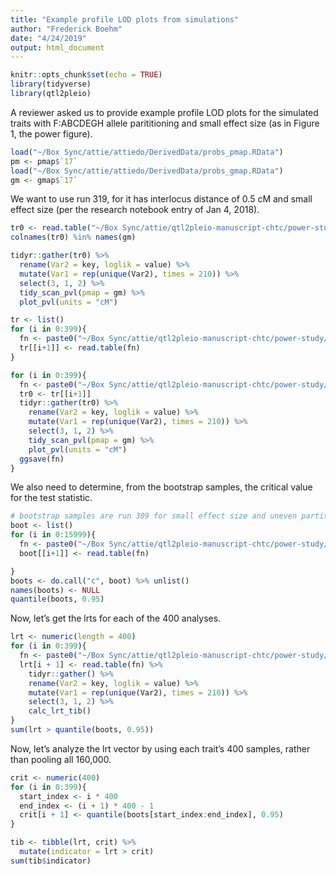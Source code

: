 ```yaml
---
title: "Example profile LOD plots from simulations"
author: "Frederick Boehm"
date: "4/24/2019"
output: html_document
---
```


```r
knitr::opts_chunk$set(echo = TRUE)
library(tidyverse)
library(qtl2pleio)
```

A reviewer asked us to provide example profile LOD plots for the simulated traits with F:ABCDEGH allele parititioning and small effect size (as in Figure 1, the power figure).




```r
load("~/Box Sync/attie/attiedo/DerivedData/probs_pmap.RData")
pm <- pmap$`17`
load("~/Box Sync/attie/attiedo/DerivedData/probs_gmap.RData")
gm <- gmap$`17`
```


We want to use run 319, for it has interlocus distance of 0.5 cM and small effect size (per the research notebook entry of Jan 4, 2018).











```r
tr0 <- read.table("~/Box Sync/attie/qtl2pleio-manuscript-chtc/power-study/results/pvl400-run319/pvl400-run319_0.txt")
colnames(tr0) %in% names(gm)
```




```r
tidyr::gather(tr0) %>%
  rename(Var2 = key, loglik = value) %>%
  mutate(Var1 = rep(unique(Var2), times = 210)) %>%
  select(3, 1, 2) %>%
  tidy_scan_pvl(pmap = gm) %>%
  plot_pvl(units = "cM")
```

```r
tr <- list()
for (i in 0:399){
  fn <- paste0("~/Box Sync/attie/qtl2pleio-manuscript-chtc/power-study/results/pvl400-run319/pvl400-run319_", i, ".txt")
  tr[[i+1]] <- read.table(fn)
}

```


```r
for (i in 0:399){
  fn <- paste0("~/Box Sync/attie/qtl2pleio-manuscript-chtc/power-study/results/pvl400-run319-profile-lod-plots/profile-lod", i, ".eps")
  tr0 <- tr[[i+1]]
  tidyr::gather(tr0) %>%
    rename(Var2 = key, loglik = value) %>%
    mutate(Var1 = rep(unique(Var2), times = 210)) %>%
    select(3, 1, 2) %>%
    tidy_scan_pvl(pmap = gm) %>%
    plot_pvl(units = "cM")
  ggsave(fn)
}
```


We also need to determine, from the bootstrap samples, the critical value for the test statistic.

```r
# bootstrap samples are run 309 for small effect size and uneven partitioning
boot <- list()
for (i in 0:15999){
  fn <- paste0("~/Box Sync/attie/qtl2pleio-manuscript-chtc/power-study/results/boot400-run309/boot400-run309_", i, ".txt")
  boot[[i+1]] <- read.table(fn)

}
boots <- do.call("c", boot) %>% unlist()
names(boots) <- NULL
quantile(boots, 0.95)
```

Now, let's get the lrts for each of the 400 analyses.

```r
lrt <- numeric(length = 400)
for (i in 0:399){
  fn <- paste0("~/Box Sync/attie/qtl2pleio-manuscript-chtc/power-study/results/pvl400-run319/pvl400-run319_", i, ".txt")
  lrt[i + 1] <- read.table(fn) %>%
    tidyr::gather() %>%
    rename(Var2 = key, loglik = value) %>%
    mutate(Var1 = rep(unique(Var2), times = 210)) %>%
    select(3, 1, 2) %>%
    calc_lrt_tib()
}
sum(lrt > quantile(boots, 0.95))
```

Now, let's analyze the lrt vector by using each trait's 400 samples, rather than pooling all 160,000.

```r
crit <- numeric(400)
for (i in 0:399){
  start_index <- i * 400
  end_index <- (i + 1) * 400 - 1 
  crit[i + 1] <- quantile(boots[start_index:end_index], 0.95)
}
```

```r
tib <- tibble(lrt, crit) %>%
  mutate(indicator = lrt > crit)
sum(tib$indicator)
```


